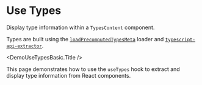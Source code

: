 # Use Types

Display type information within a `TypesContent` component.

Types are built using the [`loadPrecomputedTypesMeta`](../../functions/load-precomputed-types-meta/page.mdx) loader and [`typescript-api-extractor`](https://github.com/michaldudak/typescript-api-extractor).


<DemoUseTypesBasic.Title />

This page demonstrates how to use the <code>useTypes</code> hook to extract and display type information from React components.

<DemoUseTypesBasic />
